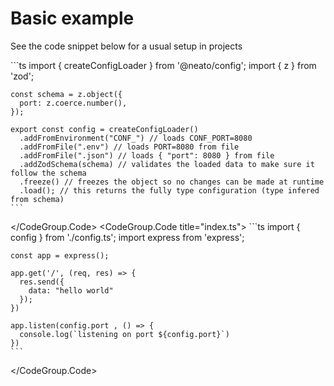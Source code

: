 
# Basic example

See the code snippet below for a usual setup in projects

<CodeGroup>
  <CodeGroup.Code title="config.ts">
    ```ts
    import { createConfigLoader } from '@neato/config';
    import { z } from 'zod';

    const schema = z.object({
      port: z.coerce.number(),
    });

    export const config = createConfigLoader()
      .addFromEnvironment("CONF_") // loads CONF_PORT=8080
      .addFromFile(".env") // loads PORT=8080 from file
      .addFromFile(".json") // loads { "port": 8080 } from file
      .addZodSchema(schema) // validates the loaded data to make sure it follow the schema
      .freeze() // freezes the object so no changes can be made at runtime
      .load(); // this returns the fully type configuration (type infered from schema)
    ```
  </CodeGroup.Code>
  <CodeGroup.Code title="index.ts">
    ```ts
    import { config } from './config.ts';
    import express from 'express';

    const app = express();

    app.get('/', (req, res) => {
      res.send({
        data: "hello world"
      });
    })

    app.listen(config.port , () => {
      console.log(`listening on port ${config.port}`)
    })
    ```
  </CodeGroup.Code>
</CodeGroup>
